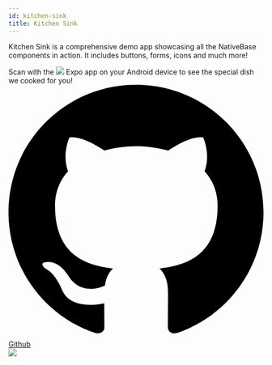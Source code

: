 ```yaml
---
id: kitchen-sink
title: Kitchen Sink
---
```




<div className="tailwind">
  <div className="m-0">
    <div className="p-0 mb-12">
      <p>
        Kitchen Sink is a comprehensive demo app showcasing all the NativeBase
        components in action. It includes buttons, forms, icons and much more!
      </p>
      <div className="flex flex-col px-0 py-1  rounded-lg md:flex-row gap-y-10">
        <div className="w-full md:w-3/4">
          <div>
            Scan with the
            <span>
              <img src="/img/expo-icon.svg" />
            </span>
            Expo app on your Android device to see the special dish we cooked
            for you!
          </div>
          <div>
            <a
              className={`flex items-center justify-center w-full px-5 py-3 mt-6 bg-transparent font-medium no-underline rounded md:flex-none md:w-48 ${
                true ? 'bg-indigo-500' : 'bg-gray-900'
              }`}
              href="https://github.com/nativebase/kitchen-sink"
            >
              <span className="mr-5 -mb-2">
                <svg
                  className="w-6 h-6 text-gray-100 fill-current"
                  viewBox="0 0 16 16"
                >
                  <path
                    fillRule="evenodd"
                    clipRule="evenodd"
                    d="M8 0C3.58 0 0 3.58 0 8C0 11.54 2.29 14.53 5.47 15.59C5.87 15.66 6.02 15.42 6.02 15.21C6.02 15.02 6.01 14.39 6.01 13.72C4 14.09 3.48 13.23 3.32 12.78C3.23 12.55 2.84 11.84 2.5 11.65C2.22 11.5 1.82 11.13 2.49 11.12C3.12 11.11 3.57 11.7 3.72 11.94C4.44 13.15 5.59 12.81 6.05 12.6C6.12 12.08 6.33 11.73 6.56 11.53C4.78 11.33 2.92 10.64 2.92 7.58C2.92 6.71 3.23 5.99 3.74 5.43C3.66 5.23 3.38 4.41 3.82 3.31C3.82 3.31 4.49 3.1 6.02 4.13C6.66 3.95 7.34 3.86 8.02 3.86C8.7 3.86 9.38 3.95 10.02 4.13C11.55 3.09 12.22 3.31 12.22 3.31C12.66 4.41 12.38 5.23 12.3 5.43C12.81 5.99 13.12 6.7 13.12 7.58C13.12 10.65 11.25 11.33 9.47 11.53C9.76 11.78 10.01 12.26 10.01 13.01C10.01 14.08 10 14.94 10 15.21C10 15.42 10.15 15.67 10.55 15.59C13.71 14.53 16 11.53 16 8C16 3.58 12.42 0 8 0Z"
                  />
                </svg>
              </span>
              <span className="text-gray-100">Github</span>
            </a>
          </div>
        </div>
        <div className="flex justify-center flex-1">
          <div className="relative">
            <img
              width={130}
              height={130}
              src={'/img/kitchensink-qr.png'}
            />
          </div>
        </div>
      </div>
    </div>
    <div className="mt-10 mb-12">
      <KitchenSinkIframe />
    </div>
  </div>
</div>
